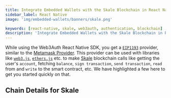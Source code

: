 ```yaml
---
title: Integrate Embedded Wallets with the Skale Blockchain in React Native
sidebar_label: React Native
image: 'img/embedded-wallets/banners/skale.png'

keywords: [react-native, skale, web3auth, authentication, blockchain]
description: 'Integrate Embedded Wallets with the Skale Blockchain in React Native | Embedded Wallets'
---
```



While using the Web3Auth React Native SDK, you get a [`EIP1193`](https://eips.ethereum.org/EIPS/eip-1193) provider, similar to the [Metamask Provider](https://docs.metamask.io/guide/ethereum-provider.html). This provider can be used with libraries like [`web3.js`](https://web3js.readthedocs.io/en/v1.2.8/getting-started.html), [`ethers.js`](https://docs.ethers.io/v5/getting-started/) etc. to make [Skale](https://ethereum.org/) blockchain calls like getting the user's `account`, fetching `balance`, `sign transaction`, `send transaction`, `read` from and `write` to the smart contract, etc. We have highlighted a few here to get you started quickly on that.

## Chain Details for Skale

<ChainDetailsSkale />

<EVMInteraction />

